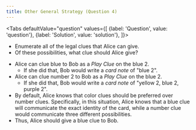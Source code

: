 ```yaml
---
title: Other General Strategy (Question 4)
---
```



<BeginnersGuideProgress id="other-general-strategy-question-4" />

<Tabs
  defaultValue="question"
  values={[
    {label: 'Question', value: 'question'},
    {label: 'Solution', value: 'solution'},
  ]}>
<TabItem value="question">

- Enumerate all of the legal clues that Alice can give.
- Of these possibilities, what clue should Alice give?

</TabItem>
<TabItem value="solution">

- Alice can clue blue to Bob as a _Play Clue_ on the blue 2.
  - If she did that, Bob would write a _card note_ of "blue 2".
- Alice can clue number 2 to Bob as a _Play Clue_ on the blue 2.
  - If she did that, Bob would write a _card note_ of "yellow 2, blue 2, purple 2".
- By default, Alice knows that color clues should be preferred over number clues. Specifically, in this situation, Alice knows that a blue clue will communicate the exact identity of the card, while a number clue would communicate three different possibilities.
- Thus, Alice should give a blue clue to Bob.

</TabItem>
</Tabs>

<OtherGeneralStrategyQuestion4 />
